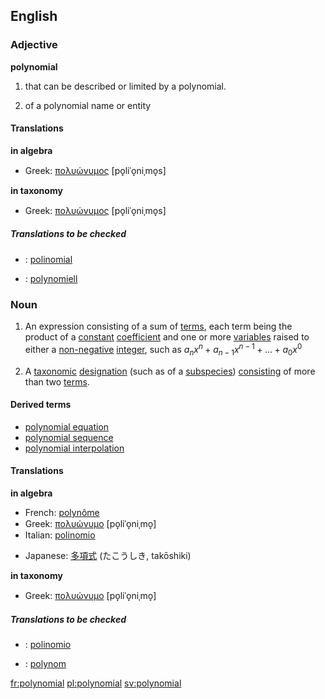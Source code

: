 ==English==

{{wikipedia}}

===Adjective===
'''polynomial'''

#{{algebra}} that can be described or limited by a polynomial.
#{{taxonomy}} of a polynomial name or entity

====Translations====
'''in algebra'''
{{top}}
*Greek: [[πολυώνυμος]] [po̞liˈo̞niˌmo̞s] {{m}}
{{mid}}
{{bottom}}

'''in taxonomy'''
{{top}}
*Greek: [[πολυώνυμος]] [po̞liˈo̞niˌmo̞s] {{m}}
{{mid}}
{{bottom}}

=====Translations to be checked=====
<!--Remove this section once all of the translations below have been moved into the tables above.-->
{{checktrans}}

*{{ttbc|Spanish}}: [[polinomial]]
*{{ttbc|Swedish}}: [[polynomiell]]

===Noun===
{{en-noun-reg}}

#{{algebra}} An expression consisting of a sum of [[terms]], each term being the product of a [[constant]] [[coefficient]] and one or more [[variable]]s raised to either a [[non-negative]] [[integer]], such as <math>a_n x^n + a_{n-1}x^{n-1} + ... + a_0 x^0</math>
#{{taxonomy}} A [[taxonomic]] [[designation]] (such as of a [[subspecies]]) [[consisting]] of more than two [[term]]s.

====Derived terms====
*[[polynomial equation]]
*[[polynomial sequence]]
*[[polynomial interpolation]]

====Translations====
'''in algebra'''
{{top}}
*French: [[polynôme]] {{m}}
*Greek: [[πολυώνυμο]] [po̞liˈo̞niˌmo̞] {{n}}
*Italian: [[polinomio]] {{m}}
{{mid}}
*Japanese: [[多項式]] (たこうしき, takōshiki)
{{bottom}}

'''in taxonomy'''
{{top}}
*Greek: [[πολυώνυμο]] [po̞liˈo̞niˌmo̞] {{n}}
{{mid}}
{{bottom}}

=====Translations to be checked=====
<!--Remove this section once all of the translations below have been moved into the tables above.-->
{{checktrans}}

*{{ttbc|Spanish}}: [[polinomio]] {{m}}
*{{ttbc|Swedish}}: [[polynom]] {{n}}

[[fr:polynomial]]
[[pl:polynomial]]
[[sv:polynomial]]